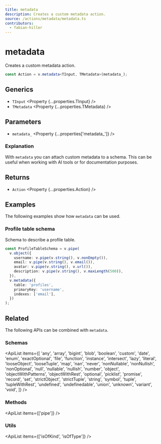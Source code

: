 ```yaml
---
title: metadata
description: Creates a custom metadata action.
source: /actions/metadata/metadata.ts
contributors:
  - fabian-hiller
---
```



# metadata

Creates a custom metadata action.

```ts
const Action = v.metadata<TInput, TMetadata>(metadata_);
```

## Generics

- `TInput` <Property {...properties.TInput} />
- `TMetadata` <Property {...properties.TMetadata} />

## Parameters

- `metadata_` <Property {...properties['metadata_']} />

### Explanation

With `metadata` you can attach custom metadata to a schema. This can be useful when working with AI tools or for documentation purposes.

## Returns

- `Action` <Property {...properties.Action} />

## Examples

The following examples show how `metadata` can be used.

### Profile table schema

Schema to describe a profile table.

```ts
const ProfileTableSchema = v.pipe(
  v.object({
    username: v.pipe(v.string(), v.nonEmpty()),
    email: v.pipe(v.string(), v.email()),
    avatar: v.pipe(v.string(), v.url()),
    description: v.pipe(v.string(), v.maxLength(500)),
  }),
  v.metadata({
    table: 'profiles',
    primaryKey: 'username',
    indexes: ['email'],
  })
);
```

## Related

The following APIs can be combined with `metadata`.

### Schemas

<ApiList
  items={[
    'any',
    'array',
    'bigint',
    'blob',
    'boolean',
    'custom',
    'date',
    'enum',
    'exactOptional',
    'file',
    'function',
    'instance',
    'intersect',
    'lazy',
    'literal',
    'looseObject',
    'looseTuple',
    'map',
    'nan',
    'never',
    'nonNullable',
    'nonNullish',
    'nonOptional',
    'null',
    'nullable',
    'nullish',
    'number',
    'object',
    'objectWithPatterns',
    'objectWithRest',
    'optional',
    'picklist',
    'promise',
    'record',
    'set',
    'strictObject',
    'strictTuple',
    'string',
    'symbol',
    'tuple',
    'tupleWithRest',
    'undefined',
    'undefinedable',
    'union',
    'unknown',
    'variant',
    'void',
  ]}
/>

### Methods

<ApiList items={['pipe']} />

### Utils

<ApiList items={['isOfKind', 'isOfType']} />
